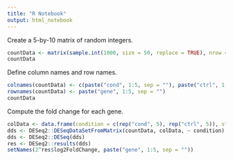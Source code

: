 ```yaml
---
title: "R Notebook"
output: html_notebook
---
```


Create a 5-by-10 matrix of random integers.

```r
countData <- matrix(sample.int(1000, size = 50, replace = TRUE), nrow = 5, ncol = 10)
countData
```

Define column names and row names.

```r
colnames(countData) <- c(paste("cond", 1:5, sep = ""), paste("ctrl", 1:5, sep = ""))
rownames(countData) <- paste("gene", 1:5, sep = "")
countData
```

Compute the fold change for each gene.

```r
colData <- data.frame(condition = c(rep("cond", 5), rep("ctrl", 5)), stringsAsFactors = TRUE)
dds <- DESeq2::DESeqDataSetFromMatrix(countData, colData, ~ condition)
dds <- DESeq2::DESeq(dds)
res <- DESeq2::results(dds)
setNames(2^res$log2FoldChange, paste("gene", 1:5, sep = ""))
```
